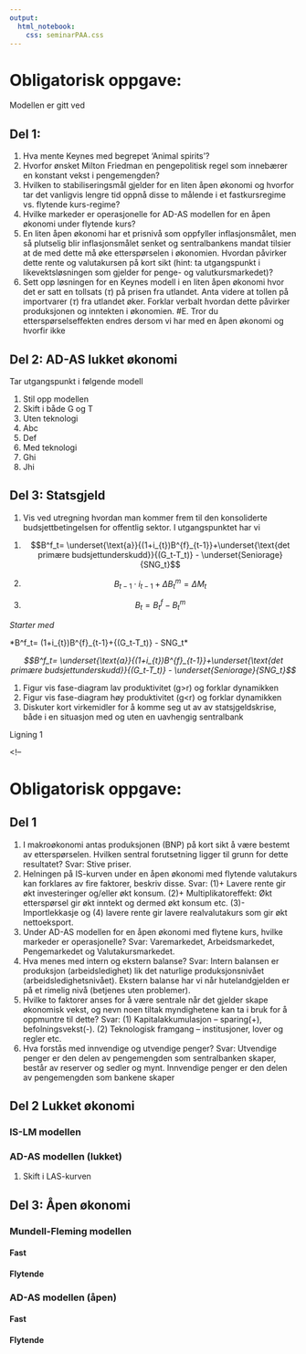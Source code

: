 ```yaml
---
output:
  html_notebook:
    css: seminarPAA.css
---
```


# Obligatorisk oppgave: 
Modellen er gitt ved


## Del 1:
1. Hva mente Keynes med begrepet 'Animal spirits'? 
1. Hvorfor ønsket Milton Friedman en pengepolitisk regel som innebærer en konstant vekst i pengemengden?
1. Hvilken to stabiliseringsmål gjelder for en liten åpen økonomi og hvorfor tar det vanligvis lengre tid oppnå disse to målende i et fastkursregime vs. flytende kurs-regime?
1. Hvilke markeder er operasjonelle for AD-AS modellen for en åpen økonomi under flytende kurs?
1. En liten åpen økonomi har et prisnivå som oppfyller inflasjonsmålet, men så plutselig blir inflasjonsmålet senket og sentralbankens mandat tilsier at de med dette må øke etterspørselen i økonomien. Hvordan påvirker dette rente og valutakursen på kort sikt (hint: ta utgangspunkt i likevektsløsningen som gjelder for penge- og valutkursmarkedet)?
1. Sett opp løsningen for en Keynes modell i en liten åpen økonomi hvor det er satt en tollsats  ($\tau$) på
prisen fra utlandet. Anta videre at tollen på importvarer ($\tau$) fra utlandet øker. Forklar verbalt hvordan dette påvirker produksjonen og inntekten i økonomien. 
#E. Tror du etterspørselseffekten endres dersom vi har med en åpen økonomi og hvorfir ikke

## Del 2:  AD-AS lukket økonomi
Tar utgangspunkt i følgende modell

1. Stil opp modellen
1. Skift i både G og T
1. Uten teknologi
1. Abc
1. Def
1. Med teknologi
1. Ghi
1. Jhi

## Del 3: Statsgjeld
1. Vis ved utregning hvordan man kommer frem til den konsoliderte budsjettbetingelsen for offentlig sektor. I 
utgangspunktet har vi
(@abc) 
$$B^f_t= \underset{\text{a}}{(1+i_{t})B^{f}_{t-1}}+\underset{\text{det primære budsjettunderskudd}}{(G_t-T_t)} - \underset{Seniorage}{SNG_t}$$

(@def)
$$ B_{t-1}\cdot i_{t-1} + \Delta B_{t}^{m} = \Delta M_{t}$$
(@ghi)
$$B_{t} = B_{t}^{f} - B_{t}^{m}$$

*Starter med*

*B^f_t= (1+i_{t})B^{f}_{t-1}+{(G_t-T_t)} - SNG_t*

*$$B^f_t= \underset{\text{a}}{(1+i_{t})B^{f}_{t-1}}+\underset{\text{det primære budsjettunderskudd}}{(G_t-T_t)} - \underset{Seniorage}{SNG_t}$$*



1. Figur vis fase-diagram lav produktivitet (g>r) og forklar dynamikken
1. Figur vis fase-diagram høy produktivitet (g<r) og forklar dynamikken
1. Diskuter kort virkemidler for å komme seg ut av av statsjgeldskrise, både i en situasjon med og uten en uavhengig sentralbank

Ligning @abc

<!--

# Obligatorisk oppgave: 
## Del 1
1. I makroøkonomi antas produksjonen (BNP) på kort sikt å være bestemt av etterspørselen. Hvilken sentral forutsetning ligger til grunn for dette resultatet?
Svar: Stive priser.
2. Helningen på IS-kurven under en åpen økonomi med flytende valutakurs kan forklares av fire faktorer, beskriv disse.
Svar: (1)+ Lavere rente gir økt investeringer og/eller økt konsum. (2)+ Multiplikatoreffekt:  Økt etterspørsel gir økt inntekt og dermed økt konsum etc.  (3)- Importlekkasje og (4) lavere rente gir lavere realvalutakurs som gir økt nettoeksport.
3. Under AD-AS modellen for en åpen økonomi med flytene kurs, hvilke markeder er operasjonelle?
Svar: Varemarkedet, Arbeidsmarkedet, Pengemarkedet og Valutakursmarkedet.
4. Hva menes med intern og ekstern balanse?
Svar: Intern balansen er produksjon (arbeidsledighet) lik det naturlige produksjonsnivået (arbeidsledighetsnivået). Ekstern balanse har vi når hutelandgjelden er på et rimelig nivå (betjenes uten problemer).
5. Hvilke to faktorer anses for å være sentrale når det gjelder skape økonomisk vekst, og nevn noen tiltak myndighetene kan ta i bruk for å oppmuntre til dette?
Svar: (1) Kapitalakkumulasjon – sparing(+), befolningsvekst(-). (2) Teknologisk framgang – institusjoner, lover og regler etc.
6. Hva forstås med innvendige og utvendige penger?
Svar: Utvendige penger er den delen av pengemengden som sentralbanken skaper, består av reserver og sedler og mynt. Innvendige penger er den delen av pengemengden som bankene skaper 

## Del 2 Lukket økonomi
### IS-LM modellen
### AD-AS modellen (lukket)
1. Skift i LAS-kurven

## Del 3: Åpen økonomi
### Mundell-Fleming modellen
#### Fast
#### Flytende

### AD-AS modellen  (åpen)
#### Fast
#### Flytende
